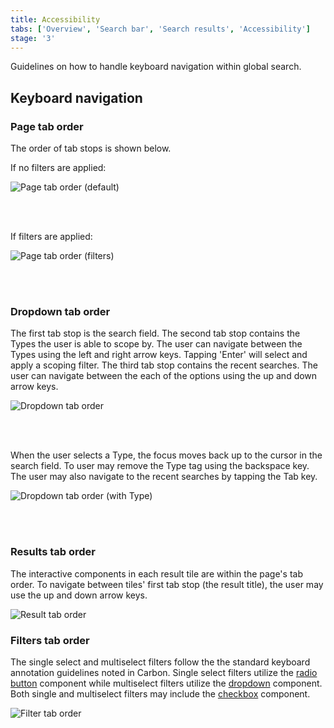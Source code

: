 ```yaml
---
title: Accessibility
tabs: ['Overview', 'Search bar', 'Search results', 'Accessibility']
stage: '3'
---
```


<PageDescription>

Guidelines on how to handle keyboard navigation within global search.

</PageDescription>


## Keyboard navigation

### Page tab order
The order of tab stops is shown below. 

If no filters are applied:

<Row>
<Column colMd={4} colLg={12}>

![Page tab order (default)](/images/PageTabOrder-NoFilters.png)

</Column>
</Row>



<br/>
<br/>

If filters are applied:
<Row>
<Column colMd={4} colLg={12}>

![Page tab order (filters)](/images/PageTabOrder-Filters.png)

</Column>
</Row>


<br/>
<br/>

### Dropdown tab order

The first tab stop is the search field. The second tab stop contains the Types the user is able to scope by. The user can navigate between the Types using the left and right arrow keys. Tapping 'Enter' will select and apply a scoping filter.
The third tab stop contains the recent searches. The user can navigate between the each of the options using the up and down arrow keys.
<Row>
<Column colMd={4} colLg={8}>

![Dropdown tab order](/images/DropdownTabOrder.png)

</Column>
</Row>


<br/>
<br/>

When the user selects a Type, the focus moves back up to the cursor in the search field. 
To user may remove the Type tag using the backspace key. The user may also navigate to the recent searches by tapping the Tab key.

<Row>
<Column colMd={4} colLg={8}>

![Dropdown tab order (with Type)](/images/DropdownTabOrder-Type.png)

</Column>
</Row>



<br/>
<br/>

### Results tab order

The interactive components in each result tile are within the page's tab order.
To navigate between tiles' first tab stop (the result title), the user may use the up and down arrow keys.


<Row>
<Column colMd={4} colLg={8}>

![Result tab order](/images/ResultTileTabOrder.png)

</Column>
</Row>

### Filters tab order
The single select and multiselect filters follow the the standard keyboard annotation guidelines noted in Carbon. 
Single select filters utilize the [radio button](https://www.carbondesignsystem.com/components/radio-button/accessibility) component while multiselect filters utilize the 
[dropdown](https://www.carbondesignsystem.com/components/dropdown/accessibility) component. Both single and multiselect filters may include the [checkbox](https://www.carbondesignsystem.com/components/checkbox/accessibility) component.
<Row>
<Column colMd={4} colLg={8}>

![Filter tab order](/images/FilterTabOrder.png)

</Column>
</Row>

